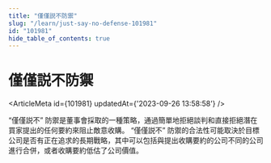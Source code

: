 ```yaml
---
title: "僅僅説不防禦"
slug: "/learn/just-say-no-defense-101981"
id: "101981"
hide_table_of_contents: true
---
```



# 僅僅説不防禦

<ArticleMeta id={101981} updatedAt={'2023-09-26 13:58:58'} />
<div className='border-solid border-b border-t-0 my-4 border-[var(--ifm-color-gray-300)]' />

“僅僅説不” 防禦是董事會採取的一種策略，通過簡單地拒絕談判和直接拒絕潛在買家提出的任何要約來阻止敵意收購。 “僅僅説不” 防禦的合法性可能取決於目標公司是否有正在追求的長期戰略，其中可以包括與提出收購要約的公司不同的公司進行合併，或者收購要約低估了公司價值。
